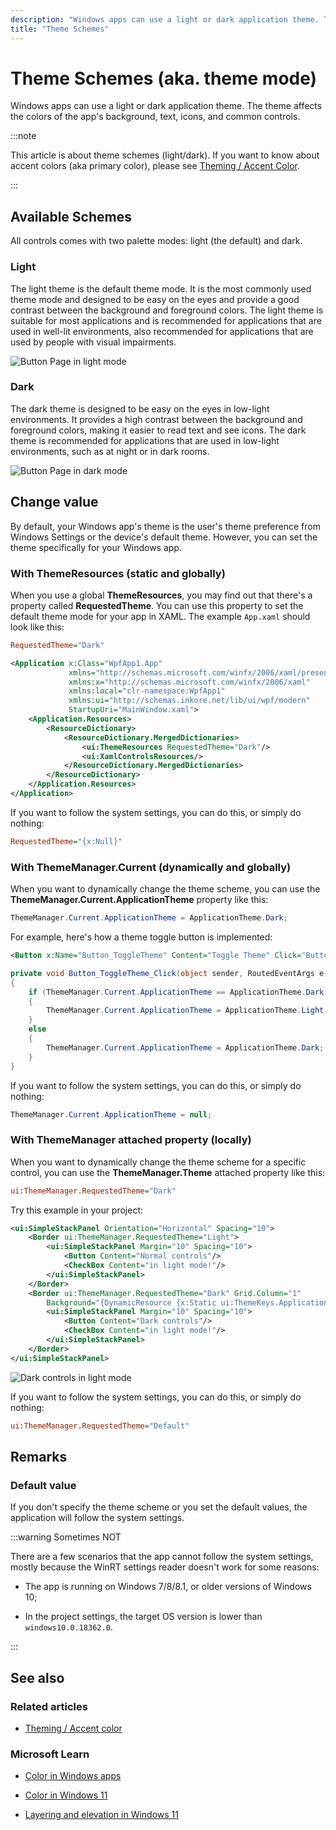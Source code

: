 ---
description: "Windows apps can use a light or dark application theme. The theme affects the colors of the app's background, text, icons, and common controls."
title: "Theme Schemes"
---

# Theme Schemes (aka. theme mode)

Windows apps can use a light or dark application theme. The theme affects the colors of the app's background, text, icons, and common controls.

:::note

This article is about theme schemes (light/dark). If you want to know about accent colors (aka primary color), please see [Theming / Accent Color](./accent-color).

:::

## Available Schemes

All controls comes with two palette modes: light (the default) and dark.

### Light

The light theme is the default theme mode. It is the most commonly used theme mode and designed to be easy on the eyes and provide a good contrast between the background and foreground colors. The light theme is suitable for most applications and is recommended for applications that are used in well-lit environments, also recommended for applications that are used by people with visual impairments.

![Button Page in light mode](gallery-button-light.png)

### Dark

The dark theme is designed to be easy on the eyes in low-light environments. It provides a high contrast between the background and foreground colors, making it easier to read text and see icons. The dark theme is recommended for applications that are used in low-light environments, such as at night or in dark rooms.

![Button Page in dark mode](gallery-button-dark.png)

## Change value

By default, your Windows app's theme is the user's theme preference from Windows Settings or the device's default theme. However, you can set the theme specifically for your Windows app.

### With ThemeResources (static and globally)

When you use a global **ThemeResources**, you may find out that there's a property called **RequestedTheme**. You can use this property to set the default theme mode for your app in XAML. The example `App.xaml` should look like this:

```ini
RequestedTheme="Dark"
```

```xml title="App.xaml"
<Application x:Class="WpfApp1.App"
             xmlns="http://schemas.microsoft.com/winfx/2006/xaml/presentation"
             xmlns:x="http://schemas.microsoft.com/winfx/2006/xaml"
             xmlns:local="clr-namespace:WpfApp1" 
             xmlns:ui="http://schemas.inkore.net/lib/ui/wpf/modern"
             StartupUri="MainWindow.xaml">
    <Application.Resources>
        <ResourceDictionary>
            <ResourceDictionary.MergedDictionaries>
                <ui:ThemeResources RequestedTheme="Dark"/>
                <ui:XamlControlsResources/>
            </ResourceDictionary.MergedDictionaries>
        </ResourceDictionary>
    </Application.Resources>
</Application>
```

If you want to follow the system settings, you can do this, or simply do nothing:

```ini
RequestedTheme="{x:Null}"
```

### With ThemeManager.Current (dynamically and globally)

When you want to dynamically change the theme scheme, you can use the **ThemeManager.Current.ApplicationTheme** property like this:

```csharp
ThemeManager.Current.ApplicationTheme = ApplicationTheme.Dark;
```

For example, here's how a theme toggle button is implemented:

```xml
<Button x:Name="Button_ToggleTheme" Content="Toggle Theme" Click="Button_ToggleTheme_Click"/>
```

```csharp
private void Button_ToggleTheme_Click(object sender, RoutedEventArgs e)
{
    if (ThemeManager.Current.ApplicationTheme == ApplicationTheme.Dark)
    {
        ThemeManager.Current.ApplicationTheme = ApplicationTheme.Light;
    }
    else
    {
        ThemeManager.Current.ApplicationTheme = ApplicationTheme.Dark;
    }
}
```

If you want to follow the system settings, you can do this, or simply do nothing:

```csharp
ThemeManager.Current.ApplicationTheme = null;
```

### With ThemeManager attached property (locally)

When you want to dynamically change the theme scheme for a specific control, you can use the **ThemeManager.Theme** attached property like this:

```ini
ui:ThemeManager.RequestedTheme="Dark"
```

Try this example in your project:

```xml
<ui:SimpleStackPanel Orientation="Horizontal" Spacing="10">
    <Border ui:ThemeManager.RequestedTheme="Light">
        <ui:SimpleStackPanel Margin="10" Spacing="10">
            <Button Content="Normal controls"/>
            <CheckBox Content="in light mode!"/>
        </ui:SimpleStackPanel>
    </Border>
    <Border ui:ThemeManager.RequestedTheme="Dark" Grid.Column="1"
        Background="{DynamicResource {x:Static ui:ThemeKeys.ApplicationPageBackgroundThemeBrushKey}}">
        <ui:SimpleStackPanel Margin="10" Spacing="10">
            <Button Content="Dark controls"/>
            <CheckBox Content="in light mode!"/>
        </ui:SimpleStackPanel>
    </Border>
</ui:SimpleStackPanel>
```

![Dark controls in light mode](dark-in-light-mode.png)

If you want to follow the system settings, you can do this, or simply do nothing:

```ini
ui:ThemeManager.RequestedTheme="Default"
```

## Remarks

### Default value

If you don't specify the theme scheme or you set the default values, the application will follow the system settings.

:::warning Sometimes NOT

There are a few scenarios that the app cannot follow the system settings, mostly because the WinRT settings reader doesn't work for some reasons:

- The app is running on Windows 7/8/8.1, or older versions of Windows 10;

- In the project settings, the target OS version is lower than `windows10.0.18362.0`.

:::

## See also

### Related articles

- [Theming / Accent color](./accent-color)

### Microsoft Learn

- [Color in Windows apps](https://learn.microsoft.com/en-us/windows/apps/design/style/color)

- [Color in Windows 11](https://learn.microsoft.com/en-us/windows/apps/design/signature-experiences/color)

- [Layering and elevation in Windows 11](https://learn.microsoft.com/en-us/windows/apps/design/signature-experiences/layering)


